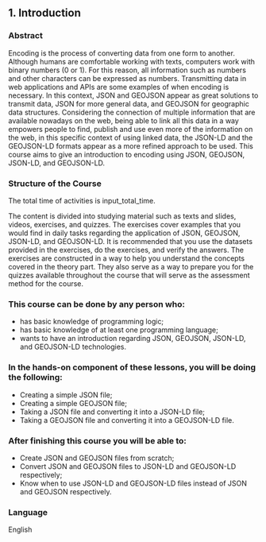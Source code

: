 ## 1. Introduction

### Abstract 

Encoding is the process of converting data from one form to another. Although humans are comfortable working with texts, computers work with binary numbers (0 or 1). For this reason, all information such as numbers and other characters can be expressed as numbers. Transmitting data in web applications and APIs are some examples of when encoding is necessary. In this context, JSON and GEOJSON appear as great solutions to transmit data, JSON for more general data, and GEOJSON for geographic data structures. Considering the connection of multiple information that are available nowadays on the web,  being able to link all this data in a way empowers people to find, publish and use even more of the information on the web, in this specific context of using linked data, the JSON-LD and the GEOJSON-LD formats appear as a more refined approach to be used. This course aims to give an introduction to encoding using JSON, GEOJSON, JSON-LD, and GEOJSON-LD.


### Structure of the Course

The total time of activities is input_total_time. 

The content is divided into studying material such as texts and slides, videos, exercises, and quizzes. The exercises cover examples that you would find in daily tasks regarding the application of  JSON, GEOJSON, JSON-LD, and GEOJSON-LD. It is recommended that you use the datasets provided in the exercises, do the exercises, and verify the answers. The exercises are constructed in a way to help you understand the concepts covered in the theory part. They also serve as a way to prepare you for the quizzes available throughout the course that will serve as the assessment method for the course. 


### This course can be done by any person who:
* has basic knowledge of programming logic;
* has basic knowledge of at least one programming language;
* wants to have an introduction regarding  JSON, GEOJSON, JSON-LD, and GEOJSON-LD technologies.


### In the hands-on component of these lessons, you will be doing the following:
* Creating a simple JSON file;
* Creating a simple GEOJSON file;
* Taking a JSON file and converting it into a JSON-LD file;
* Taking a GEOJSON file and converting it into a GEOJSON-LD file.


### After finishing this course you will be able to:
* Create JSON and GEOJSON files from scratch;
* Convert JSON and GEOJSON files to JSON-LD and GEOJSON-LD respectively;
* Know when to use JSON-LD and GEOJSON-LD files instead of JSON and GEOJSON respectively.


### Language

English 
